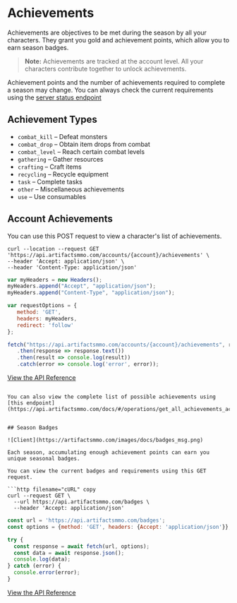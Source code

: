 # Achievements

Achievements are objectives to be met during the season by all your characters. They grant you gold and achievement points, which allow you to earn season badges.

> **Note:** Achievements are tracked at the account level. All your characters contribute together to unlock achievements.

Achievement points and the number of achievements required to complete a season may change. You can always check the current requirements using the [server status endpoint](https://api.artifactsmmo.com/docs/#/operations/get_server_details__get)

## Achievement Types

- `combat_kill` – Defeat monsters
- `combat_drop` – Obtain item drops from combat
- `combat_level` – Reach certain combat levels
- `gathering` – Gather resources
- `crafting` – Craft items
- `recycling` – Recycle equipment
- `task` – Complete tasks
- `other` – Miscellaneous achievements
- `use` – Use consumables

## Account Achievements

You can use this POST request to view a character's list of achievements.

```http filename="cURL" copy
curl --location --request GET 'https://api.artifactsmmo.com/accounts/{account}/achievements' \
--header 'Accept: application/json' \
--header 'Content-Type: application/json'
```
```js filename="Javascript" copy
var myHeaders = new Headers();
myHeaders.append("Accept", "application/json");
myHeaders.append("Content-Type", "application/json");

var requestOptions = {
   method: 'GET',
   headers: myHeaders,
   redirect: 'follow'
}; 

fetch("https://api.artifactsmmo.com/accounts/{account}/achievements", requestOptions)
   .then(response => response.text())
   .then(result => console.log(result))
   .catch(error => console.log('error', error));
```

[View the API Reference](https://api.artifactsmmo.com/docs/#/operations/get_account_achievements_accounts__account__achievements_get)
```

You can also view the complete list of possible achievements using [this endpoint](https://api.artifactsmmo.com/docs/#/operations/get_all_achievements_achievements_get).


## Season Badges

![Client](https://artifactsmmo.com/images/docs/badges_msg.png)

Each season, accumulating enough achievement points can earn you unique seasonal badges.  

You can view the current badges and requirements using this GET request.

```http filename="cURL" copy
curl --request GET \
  --url https://api.artifactsmmo.com/badges \
  --header 'Accept: application/json'
```
```js filename="Javascript" copy
const url = 'https://api.artifactsmmo.com/badges';
const options = {method: 'GET', headers: {Accept: 'application/json'}};

try {
  const response = await fetch(url, options);
  const data = await response.json();
  console.log(data);
} catch (error) {
  console.error(error);
}
```

[View the API Reference](https://api.artifactsmmo.com/docs/#/operations/get_all_badges_badges_get)

